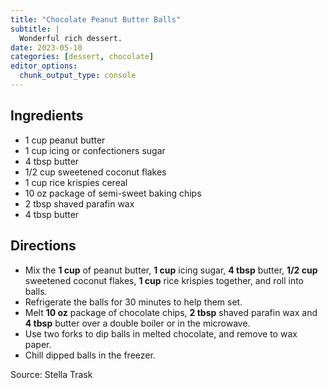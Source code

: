 ```yaml
---
title: "Chocolate Peanut Butter Balls"
subtitle: |
  Wonderful rich dessert.
date: 2023-05-10
categories: [dessert, chocolate]
editor_options:
  chunk_output_type: console
---
```


## Ingredients

* 1 cup peanut butter
* 1 cup icing or confectioners sugar
* 4 tbsp butter
* 1/2 cup sweetened coconut flakes
* 1 cup rice krispies cereal
* 10 oz package of semi-sweet baking chips
* 2 tbsp shaved parafin wax
* 4 tbsp butter

## Directions

* Mix the **1 cup** of peanut butter, **1 cup** icing sugar, **4 tbsp** butter, **1/2 cup** sweetened coconut flakes, **1 cup** rice krispies together, and roll into balls.
* Refrigerate the balls for 30 minutes to help them set.
* Melt **10 oz** package of chocolate chips, **2 tbsp** shaved parafin wax and **4 tbsp** butter over a double boiler or in the microwave.
* Use two forks to dip balls in melted chocolate, and remove to wax paper.
* Chill dipped balls in the freezer.

Source: Stella Trask
